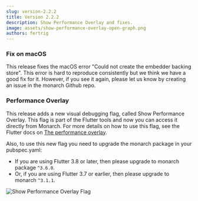 ```yaml
---
slug: version-2.2.2
title: Version 2.2.2
description: Show Performance Overlay and fixes.
image: assets/show-performance-overlay-open-graph.png
authors: fertrig
---
```



### Fix on macOS
This release fixes the macOS error "Could not create the embedder backing 
store". This error is hard to reproduce consistently but we think we have a 
good fix for it. However, if you see it again, please let us know by 
creating an issue in the monarch Github repo.


### Performance Overlay
This release adds a new visual debugging flag, called Show Performance Overlay.
This flag is part of the Flutter tools and now you can access it directly from 
Monarch. For more details on how to use this flag, see the Flutter docs on 
[The performance overlay](https://docs.flutter.dev/perf/ui-performance#the-performance-overlay).

Also, to use this new flag you need to upgrade the monarch package in your 
pubspec.yaml: 
- If you are using Flutter 3.8 or later, then please upgrade to monarch package `^3.6.0`. 
- Or, if you are using Flutter 3.7 or earlier, then please upgrade to monarch `^3.1.1`.

<img alt="Show Performance Overlay Flag" src={performance_overlay} />
